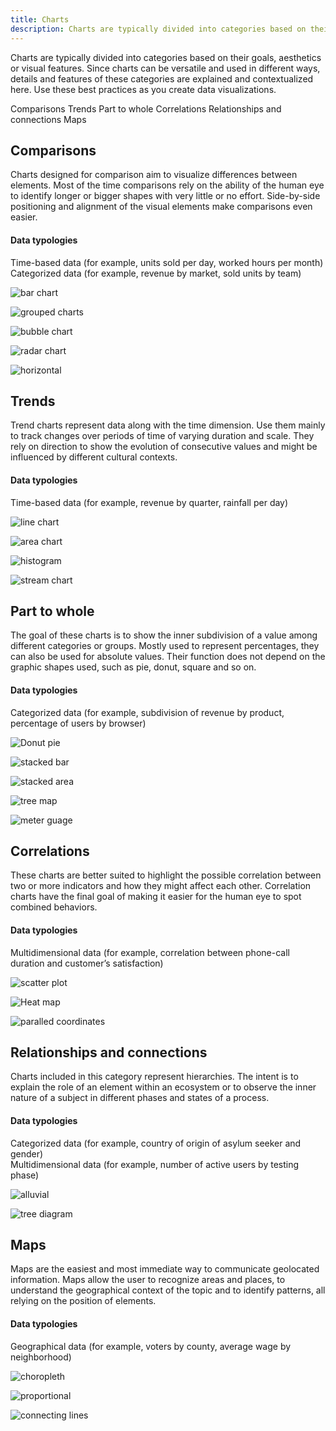 ```yaml
---
title: Charts
description: Charts are typically divided into categories based on their goals, aesthetics or visual features. Since charts can be versatile and used in different ways, details and features of these categories are explained and contextualized here. Use these best practices as you create data visualizations.
---
```




<PageDescription>

Charts are typically divided into categories based on their goals, aesthetics or visual features. Since charts can be versatile and used in different ways, details and features of these categories are explained and contextualized here. Use these best practices as you create data visualizations.
</PageDescription>

<AnchorLinks>
  <AnchorLink>Comparisons</AnchorLink>
  <AnchorLink>Trends</AnchorLink>
  <AnchorLink>Part to whole</AnchorLink>
  <AnchorLink>Correlations</AnchorLink>
  <AnchorLink>Relationships and connections</AnchorLink>
  <AnchorLink>Maps</AnchorLink>
</AnchorLinks>

## Comparisons

Charts designed for comparison aim to visualize differences between elements. Most of the time comparisons rely on the ability of the human eye to identify longer or bigger shapes with very little or no effort. Side-by-side positioning and alignment of the visual elements make comparisons even easier.

#### Data typologies
Time-based data (for example, units sold per day, worked hours per month)<br/>
Categorized data (for example, revenue by market, sold units by team)

<Row className="overview-card-group">
<Column  colMax={3} colXl={3} colLg={4} colMd={4} colSm={2} noGutterSm >
 <OverviewCard
    title="Bar chart"
    href="https://www.carbondesignsystem.com/data-visualization/basic-charts#bar-chart"
    >

![bar chart](/images/charts/bar.svg)

</OverviewCard>
</Column>

<Column  colMax={3} colXl={3} colLg={4} colMd={4} colSm={2} noGutterSm >
 <OverviewCard
    title="Grouped bar"
    href="https://www.carbondesignsystem.com/data-visualization/basic-charts#grouped-bar-chart"
    >

![grouped charts](/images/charts/bargrouped.svg)

</OverviewCard>
</Column>

<Column  colMax={3} colXl={3} colLg={4} colMd={4} colSm={2} noGutterSm >
 <OverviewCard
    title="Bubble chart"
    href="https://www.carbondesignsystem.com/data-visualization/basic-charts#bubble-chart"
    >

![bubble chart](/images/charts/bubble.svg)

</OverviewCard>
</Column>

<Column  colMax={3} colXl={3} colLg={4} colMd={4} colSm={2} noGutterSm >
 <OverviewCard
    title="Radar chart"
    >

![radar chart](/images/charts/radar.svg)

</OverviewCard>
</Column>

<Column  colMax={3} colXl={3} colLg={4} colMd={4} colSm={2} noGutterSm >
 <OverviewCard
    title="Horizontal bar chart"
    href="https://www.carbondesignsystem.com/data-visualization/basic-charts#horizontal-bar"
    >

![horizontal](/images/charts/barhoriz.svg)

</OverviewCard>
</Column>
</Row>


## Trends

Trend charts represent data along with the time dimension. Use them mainly to track changes over periods of time of varying duration and scale. They rely on direction to show the evolution of consecutive values and might be influenced by different cultural contexts.

#### Data typologies

Time-based data (for example, revenue by quarter, rainfall per day)


<Row className="overview-card-group">

<Column  colMax={3} colXl={3} colLg={4} colMd={4} colSm={2} noGutterSm >
 <OverviewCard
    title="Line chart"
    href="https://www.carbondesignsystem.com/data-visualization/basic-charts#line-chart"
    >

![line chart](/images/charts/line.svg)

</OverviewCard>
</Column>

<Column  colMax={3} colXl={3} colLg={4} colMd={4} colSm={2} noGutterSm >
 <OverviewCard
    title="Area chart"
    href="https://www.carbondesignsystem.com/data-visualization/basic-charts#area-chart"
    >

![area chart](/images/charts/area.svg)

</OverviewCard>
</Column>

<Column  colMax={3} colXl={3} colLg={4} colMd={4} colSm={2} noGutterSm >
 <OverviewCard
    title="Histogram"
    href="https://www.carbondesignsystem.com/data-visualization/basic-charts#bar-chart"
    >

![histogram](/images/charts/histogram.svg)

</OverviewCard>
</Column>

<Column  colMax={3} colXl={3} colLg={4} colMd={4} colSm={2} noGutterSm >
 <OverviewCard
    title="Stream chart"
    >

![stream chart](/images/charts/stream.svg)

</OverviewCard>
</Column>

</Row>

## Part to whole

The goal of these charts is to show the inner subdivision of a value among different categories or groups. Mostly used to represent percentages, they can also be used for absolute values. Their function does not depend on the graphic shapes used, such as pie, donut, square and so on.

#### Data typologies
Categorized data (for example, subdivision of revenue by product, percentage of users by browser)


<Row className="overview-card-group">

<Column  colMax={3} colXl={3} colLg={4} colMd={4} colSm={2} noGutterSm >
 <OverviewCard
    title="Donut / pie"
    href="https://www.carbondesignsystem.com/data-visualization/basic-charts#polar-charts"
    >

![Donut pie](/images/charts/donut.svg)

</OverviewCard>
</Column>

<Column  colMax={3} colXl={3} colLg={4} colMd={4} colSm={2} noGutterSm >
 <OverviewCard
    title="Stacked bar"
    href="https://www.carbondesignsystem.com/data-visualization/basic-charts/#stacked-bar"
    >

![stacked bar](/images/charts/barstack.svg)

</OverviewCard>
</Column>

<Column  colMax={3} colXl={3} colLg={4} colMd={4} colSm={2} noGutterSm >
 <OverviewCard
    title="Stacked area"
    href="https://www.carbondesignsystem.com/data-visualization/basic-charts/#stacked-area-chart"
    >

![stacked area](/images/charts/areastack.svg)

</OverviewCard>
</Column>

<Column  colMax={3} colXl={3} colLg={4} colMd={4} colSm={2} noGutterSm>
 <OverviewCard
    title="Tree map"
    href=""
    >

![tree map](/images/charts/treemap.svg)

</OverviewCard>
</Column>

<Column  colMax={3} colXl={3} colLg={4} colMd={4} colSm={2} noGutterSm >
 <OverviewCard
    title="Meter / gauge"
    href="https://www.carbondesignsystem.com/data-visualization/basic-charts/#meter-and-gauge"
    >

![meter guage](/images/charts/gauge.svg)

</OverviewCard>
</Column>

</Row>

## Correlations

These charts are better suited to highlight the possible correlation between two or more indicators and how they might affect each other. Correlation charts have the final goal of making it easier for the human eye to spot combined behaviors.

#### Data typologies
Multidimensional data (for example, correlation between phone-call duration and customer’s satisfaction)


<Row className="overview-card-group">
<Column  colMax={3} colXl={3} colLg={4} colMd={4} colSm={2} noGutterSm>
 <OverviewCard
    title="Scatterplot"
    href="https://www.carbondesignsystem.com/data-visualization/basic-charts#scatter-plots"
    >

![scatter plot](images/charts/scatter.svg)

</OverviewCard>
</Column>
<Column  colMax={3} colXl={3} colLg={4} colMd={4} colSm={2} noGutterSm >
 <OverviewCard
    title="Heatmap"
    href="https://www.carbondesignsystem.com/data-visualization/advanced-charts#heatmap"
    >

![Heat map](images/charts/heatmap.svg)

</OverviewCard>
</Column>
<Column  colMax={3} colXl={3} colLg={4} colMd={4} colSm={2} noGutterSm >
 <OverviewCard
    title="Parallel coordinates"
    >

![paralled coordinates](images/charts/parallel.svg)

</OverviewCard>
</Column>
</Row>

## Relationships and connections

Charts included in this category represent hierarchies. The intent is to explain the role of an element within an ecosystem or to observe the inner nature of a subject in different phases and states of a process.

#### Data typologies
Categorized data (for example, country of origin of asylum seeker and gender) <br/>
Multidimensional data (for example, number of active users by testing phase)

<Row className="overview-card-group">
<Column  colMax={3} colXl={3} colLg={4} colMd={4} colSm={2} noGutterSm >
 <OverviewCard
    title="Alluvial diagram"
    href="https://www.carbondesignsystem.com/data-visualization/advanced-charts#alluvial-diagram"
    >

![alluvial](images/charts/alluvial.svg)

</OverviewCard>
</Column>
<Column  colMax={3} colXl={3} colLg={4} colMd={4} colSm={2} noGutterSm >
 <OverviewCard
    title="Tree diagram"
    href="https://www.carbondesignsystem.com/data-visualization/advanced-charts#tree-diagram"
    >

![tree diagram](images/charts/treediagram.svg)

</OverviewCard>
</Column>
</Row>

## Maps

Maps are the easiest and most immediate way to communicate geolocated information. Maps allow the user to recognize areas and places, to understand the geographical context of the topic and to identify patterns, all relying on the position of elements.

#### Data typologies
Geographical data (for example, voters by county, average wage by neighborhood)


<Row className="overview-card-group">
<Column  colMax={3} colXl={3} colLg={4} colMd={4} colSm={2} noGutterSm >
 <OverviewCard
    title="Choropleth map"
    href="https://www.carbondesignsystem.com/data-visualization/advanced-charts#choropleth-map"
    >

![choropleth](images/charts/geo-choropleth.svg)

</OverviewCard>
</Column>
<Column  colMax={3} colXl={3} colLg={4} colMd={4} colSm={2} noGutterSm >
 <OverviewCard
    title="Proportional symbol"
    href="https://www.carbondesignsystem.com/data-visualization/advanced-charts#proportional-symbol"
    >

![proportional](images/charts/geo-proportion.svg)

</OverviewCard>
</Column>
<Column  colMax={3} colXl={3} colLg={4} colMd={4} colSm={2} noGutterSm >
 <OverviewCard
    title="Connecting lines"
    href="https://www.carbondesignsystem.com/data-visualization/advanced-charts#connecting-lines"
    >

![connecting lines](images/charts/geo-connection.svg)

</OverviewCard>
</Column>
</Row>












